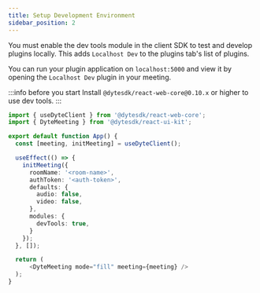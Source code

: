 ```yaml
---
title: Setup Development Environment
sidebar_position: 2
---
```


You must enable the dev tools module in the client SDK to test and develop plugins locally. This adds `Localhost Dev` to the plugins tab's list of plugins. 

You can run your plugin application on `localhost:5000` and view it by opening the `Localhost Dev` plugin in your meeting.


:::info before you start
Install `@dytesdk/react-web-core@0.10.x` or higher to use dev tools.
:::

```ts
import { useDyteClient } from '@dytesdk/react-web-core';
import { DyteMeeting } from '@dytesdk/react-ui-kit';

export default function App() {
  const [meeting, initMeeting] = useDyteClient();

  useEffect(() => {
    initMeeting({
      roomName: '<room-name>',
      authToken: '<auth-token>',
      defaults: {
        audio: false,
        video: false,
      },
      modules: {
        devTools: true,
      }
    });
  }, []);

  return (
      <DyteMeeting mode="fill" meeting={meeting} />
  );
}


```